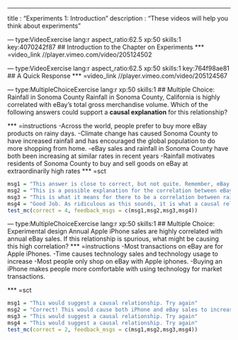 --- 
title       : "Experiments 1: Introduction"
description : "These videos will help you think about experiments"
  
--- type:VideoExercise lang:r aspect_ratio:62.5 xp:50 skills:1 key:4070242f87
## Introduction to the Chapter on Experiments
*** =video_link
//player.vimeo.com/video/205124502
 
--- type:VideoExercise lang:r aspect_ratio:62.5 xp:50 skills:1 key:764f98ae81
## A Quick Response
*** =video_link
//player.vimeo.com/video/205124567


--- type:MultipleChoiceExercise lang:r xp:50 skills:1
## Multiple Choice: Rainfall in Sonoma County
Rainfall in Sonoma County, California is highly correlated with eBay's total gross merchandise volume. Which of the following answers could support a **causal explanation** for this relationship? 

*** =instructions
-Across the world, people prefer to buy more eBay products on rainy days.
-Climate change has caused Sonoma County to have increased rainfall and has encouraged the global population to do more shopping from home.
-eBay sales and rainfall in Sonoma County have both been increasing at similar rates in recent years
-Rainfall motivates residents of Sonoma County to buy and sell goods on eBay at extraordinarily high rates
*** =sct
```{r}
msg1 = "This answer is close to correct, but not quite. Remember, eBay sells its goods to people across the world - why would the correlation be so strong with rainfall just in Sonoma County? Try again"
msg2 = "This is a possible explanation for the correlation between eBay sales and rainfall in Sonoma County, but it is not a causal relationship. Instead it would suggests that this correlation is spurious. Try again"
msg3 = "This is what it means for there to be a correlation between rainfall in Sonoma County and ebay sales, but it is not a causal explanation for this correlation. Try again"
msg4 = "Good Job. As ridiculous as this sounds, it is what a causal relationship between rainfall in Sonoma County and eBay sales might suggest. Of course, residents of Sonoma County would have to have providing a huge proportion of all eBay transactions for the correlation we to hold."
test_mc(correct = 4, feedback_msgs = c(msg1,msg2,msg3,msg4))
```



--- type:MultipleChoiceExercise lang:r xp:50 skills:1
## Multiple Choice: Experimental design
Annual Apple iPhone sales are highly correlated with annual eBay sales. If this relationship is spurious, what might be causing this high correlation?
*** =instructions
-Most transactions on eBay are for Apple iPhones.
-Time causes technology sales and technology usage to increase
-Most people only shop on eBay with Apple iphones.
-Buying an iPhone makes people more comfortable with using technology for market transactions.

*** =sct
```{r}
msg1 = "This would suggest a causal relationship. Try again"
msg2 = "Correct! This would cause both iPhone and eBay sales to increase."
msg3 = "This would suggest a causal relationship. Try again"
msg4 = "This would suggest a causal relationship. Try again"
test_mc(correct = 2, feedback_msgs = c(msg1,msg2,msg3,msg4))
```
